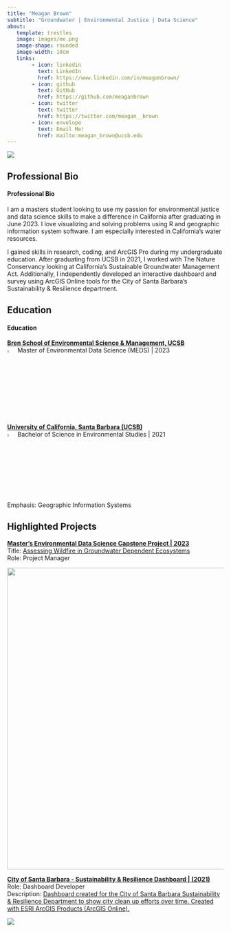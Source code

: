 ```yaml
---
title: "Meagan Brown"
subtitle: "Groundwater | Environmental Justice | Data Science"
about: 
   template: trestles
   image: images/me.png
   image-shape: rounded
   image-width: 10cm
   links: 
        - icon: linkedin
          text: LinkedIn
          href: https://www.linkedin.com/in/meaganbrown/
        - icon: github
          text: GitHub
          href: https://github.com/meaganbrown
        - icon: twitter
          text: twitter
          href: https://twitter.com/meagan__brown
        - icon: envelope
          text: Email Me!
          href: mailto:meagan_brown@ucsb.edu
---
```


![](images/groundwater)

::: panel-tabset
## Professional Bio

<h4>Professional Bio</h4>

I am a masters student looking to use my passion for environmental justice and data science skills to make a difference in California after graduating in June 2023. I love visualizing and solving problems using R and geographic information system software. I am especially interested in California's water resources.

I gained skills in research, coding, and ArcGIS Pro during my undergraduate education. After graduating from UCSB in 2021, I worked with The Nature Conservancy looking at California's Sustainable Groundwater Management Act. Additionally, I independently developed an interactive dashboard and survey using ArcGIS Online tools for the City of Santa Barbara's Sustainability & Resilience department.

## Education

<h4>Education</h4>

<h7><b><u>Bren School of Environmental Science & Management, UCSB</b></u></h7><br> ![](images/cap.png){width="4%"} Master of Environmental Data Science (MEDS) \| 2023

<h7><b><u>University of California, Santa Barbara (UCSB)</b></u></h7><br> ![](images/cap.png){width="4%"} Bachelor of Science in Environmental Studies \| 2021 <br> Emphasis: Geographic Information Systems

## Highlighted Projects

<h10><b><u>Master's Environmental Data Science Capstone Project | 2023 </b></u></h10><br> Title: [Assessing Wildfire in Groundwater Dependent Ecosystems](https://bren.ucsb.edu/projects/assessing-how-groundwater-availability-coincides-wildfire-risk)<br> Role: Project Manager<br>

![](images/fire.jpeg){width="700"}

<h7><b><u>City of Santa Barbara - Sustainability & Resilience Dashboard | (2021)</b></u></h7><br> 
Role: Dashboard Developer <br> 
Description: [Dashboard created for the City of Santa Barbara Sustainability & Resilience Department to show city clean up efforts over time. Created with ESRI ArcGIS Products (ArcGIS Online).](https://www.arcgis.com/apps/dashboards/97777fbe8eb04bdb998813c6759dff69)

[![](images/dashboard.png)](https://www.arcgis.com/apps/dashboards/97777fbe8eb04bdb998813c6759dff69)
:::
